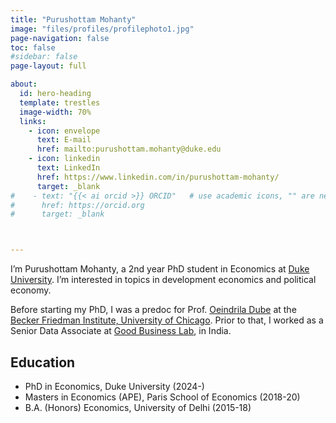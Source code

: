 ```yaml
---
title: "Purushottam Mohanty"
image: "files/profiles/profilephoto1.jpg"
page-navigation: false
toc: false
#sidebar: false
page-layout: full

about:
  id: hero-heading
  template: trestles
  image-width: 70%
  links:
    - icon: envelope
      text: E-mail
      href: mailto:purushottam.mohanty@duke.edu   
    - icon: linkedin
      text: LinkedIn
      href: https://www.linkedin.com/in/purushottam-mohanty/
      target: _blank
#    - text: "{{< ai orcid >}} ORCID"   # use academic icons, "" are needed, you also need to install the fontawesome extension
#      href: https://orcid.org
#      target: _blank



---
```


:::{#hero-heading}

I'm Purushottam Mohanty, a 2nd year PhD student in Economics at [Duke University](https://econ.duke.edu). I'm interested in topics in development economics and political economy.  

Before starting my PhD, I was a predoc for Prof. [Oeindrila Dube](http://odube.net) at the [Becker Friedman Institute, University of Chicago](http://bfi.uchicago.edu). Prior to that, I worked as a Senior Data Associate at [Good Business Lab](http://goodbusinesslab.org), in India.  

## Education

- PhD in Economics, Duke University (2024-)
- Masters in Economics (APE), Paris School of Economics (2018-20)
- B.A. (Honors) Economics, University of Delhi (2015-18)

:::
